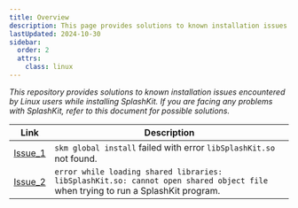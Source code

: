 ```yaml
---
title: Overview
description: This page provides solutions to known installation issues encountered by Linux users while installing or using SplashKit.
lastUpdated: 2024-10-30
sidebar:
  order: 2
  attrs:
    class: linux
---
```


*This repository provides solutions to known installation issues encountered by Linux users while installing SplashKit. If you are facing any problems with SplashKit, refer to this document for possible solutions.*

| Link                                         | Description                                                                                                                     |
| -------------------------------------------- | ------------------------------------------------------------------------------------------------------------------------------- |
| [Issue_1](/troubleshoot/linux/linux-issue-1) | `skm global install` failed with error `libSplashKit.so` not found.                                                             |
| [Issue_2](/troubleshoot/linux/linux-issue-2) | `error while loading shared libraries: libSplashKit.so: cannot open shared object file` when trying to run a SplashKit program. |
